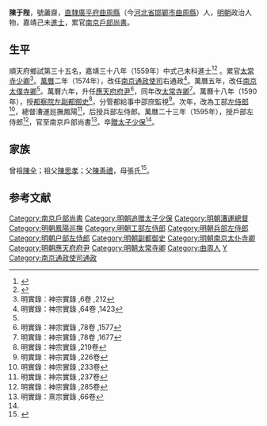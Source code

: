 {{noteTA
|T=zh-hans:陈于陛 (户部尚书);zh-hk:陳于陛 (戶部尚書);zh-tw:陳于陛 (戶部尚書);
|1=zh-hans:陈于陛;zh-hk:陳于陛;zh-tw:陳于陛;
}}

{{Otheruses|陳于陛|other=同名或類似名的其它條目描述}}
{{明清人物信息框
| 姓名 = 陳于陛
| 原名 =
| 圖片名稱= 
| 圖片大小 =
| 圖片說明 = 
| 最高職務 = 南京戶部尚書
| 國家 = 大明 
| 爵位 =
| 籍貫 = 直隸廣平府曲周縣
| 族裔 = 
| 字號 = 號藎齋
| 諡號 =
| 出生日期 = 生年不詳
| 出生地點 = <!---直隸廣平府曲周縣--->
| 逝世日期 = 卒年不詳 
| 逝世地點 =
| 墓葬 =
| 配偶 = 
| 親屬 = 
| 出身 =
* 嘉靖三十八年己未科同進士出身
| 經歷 =
| 著作 =  
}}
'''陳于陛'''，號藎齋，[[北直隸|直隸]][[廣平府|廣平府]][[曲周縣|曲周縣]]（今[[河北省|河北省]][[邯鄲市|邯鄲市]][[曲周縣|曲周縣]]）人，[[明朝|明朝]]政治人物，嘉靖己未[[進士|進士]]，累官[[南京戶部尚書|南京戶部尚書]]。

== 生平 ==
順天府鄉試第三十五名，嘉靖三十八年（1559年）中式己未科進士<ref>{{Cite book|title=《皇明贡举考》卷五|author=[[张朝瑞|张朝瑞]]|publisher=《续修四库全书》史部第828册|year=|isbn=|location=|pages=}}</ref><ref>{{Cite book|title=贡举志五种 上|author=鲁小俊，江俊伟著|publisher=武汉大学出版社|year=2009|isbn=978-7-307-07043-1|location=武汉|pages=}}</ref>
。累官[[太常寺少卿|太常寺少卿]]<ref>明實錄：神宗實錄 ,6卷 ,212</ref>。[[萬曆|萬曆]]二年（1574年），改任[[南京|南京]][[通政使司|通政使司]]右通政<ref name="明實錄：神宗實錄 ,64卷 ,1423">明實錄：神宗實錄 ,64卷 ,1423</ref>。萬曆五年，改任[[南京|南京]][[太僕寺卿|太僕寺卿]]<ref name="明實錄：神宗實錄 ,64卷 ,1423"/>。萬曆六年，升任[[应天府_(明朝)|應天府]][[府尹|府尹]]<ref>明實錄：神宗實錄 ,78卷 ,1577</ref>，同年改[[太常寺卿|太常寺卿]]<ref>明實錄：神宗實錄 ,78卷 ,1677</ref>。萬曆十八年（1590年），授[[都察院|都察院]][[左副都御史|左副都御史]]<ref>明實錄：神宗實錄 ,219卷</ref>，分管都給事中邵庶監視<ref>明實錄：神宗實錄 ,226卷</ref>。次年，改為工部[[左侍郎|左侍郎]]<ref>明實錄：神宗實錄 ,233卷</ref>，總督漕運廵撫鳳陽<ref>明實錄：神宗實錄 ,237卷</ref>，后授兵部左侍郎。萬曆二十三年（1595年），授戶部左侍郎<ref>明實錄：神宗實錄 ,285卷</ref>，官至南京戶部尚書<ref name="明實錄：熹宗實錄 ,66卷">明實錄：熹宗實錄 ,66卷</ref>。卒[[追赠|贈]][[太子少保|太子少保]]<ref name="明實錄：熹宗實錄 ,66卷"/>。

== 家族 ==
曾祖[[陳全|陳全]]；祖父[[陳思孝|陳思孝]]；父[[陳善禮|陳善禮]]，母張氏<ref>{{Cite book|title=天一阁藏明代科举录选刊 登科录 点校本|author=龚延明主编|publisher=宁波出版社|year=2016|isbn=978-7-5526-2320-8|location=宁波|pages=|quote=《天一閣藏明代科舉錄選刊.登科錄》之《嘉靖三十八年己未科登科錄》}}</ref>。

==参考文献==
{{reflist|2}}

{{並稱|曲周縣四尚書|<small>萬曆朝兵部尚書</small>[[王一鶚|王一鶚]]、<small>萬曆朝南京戶部尚書</small>陳于陛、<small>崇禎朝工部尚書</small>[[劉榮嗣|劉榮嗣]]、<small>隆武朝吏部兼兵部尚書</small>[[路振飛|路振飛]]}}
{{嘉靖三十八年己未科殿試金榜}}

{{DEFAULTSORT:Chen}}
[[Category:南京戶部尚書|Category:南京戶部尚書]]
[[Category:明朝追赠太子少保|Category:明朝追赠太子少保]]
[[Category:明朝漕運總督|Category:明朝漕運總督]]
[[Category:明朝鳳陽巡撫|Category:明朝鳳陽巡撫]]
[[Category:明朝工部左侍郎|Category:明朝工部左侍郎]]
[[Category:明朝兵部左侍郎|Category:明朝兵部左侍郎]]
[[Category:明朝户部左侍郎|Category:明朝户部左侍郎]]
[[Category:明朝副都御史|Category:明朝副都御史]]
[[Category:明朝南京太仆寺卿|Category:明朝南京太仆寺卿]]
[[Category:明朝應天府府尹|Category:明朝應天府府尹]]
[[Category:明朝太常寺卿|Category:明朝太常寺卿]]
[[Category:曲周人|Category:曲周人]]
[[Category:陈姓|Y]]
[[Category:南京通政使司通政|Category:南京通政使司通政]]